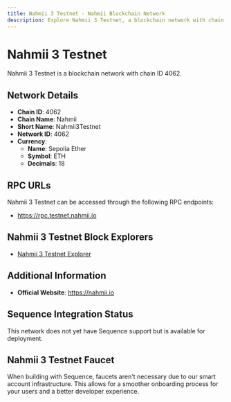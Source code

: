 ```yaml
--- 
title: Nahmii 3 Testnet - Nahmii Blockchain Network
description: Explore Nahmii 3 Testnet, a blockchain network with chain ID 4062. Learn about its native currency, Sepolia Ether, and how to interact with the network.
---
```


# Nahmii 3 Testnet

Nahmii 3 Testnet is a blockchain network with chain ID 4062.

## Network Details

- **Chain ID**: 4062
- **Chain Name**: Nahmii
- **Short Name**: Nahmii3Testnet
- **Network ID**: 4062
- **Currency**: 
  - **Name**: Sepolia Ether
  - **Symbol**: ETH
  - **Decimals**: 18

## RPC URLs

Nahmii 3 Testnet can be accessed through the following RPC endpoints:

- https://rpc.testnet.nahmii.io

## Nahmii 3 Testnet Block Explorers

- [Nahmii 3 Testnet Explorer](https://explorer.testnet.nahmii.io)

## Additional Information

- **Official Website**: https://nahmii.io

## Sequence Integration Status

This network does not yet have Sequence support but is available for deployment.

## Nahmii 3 Testnet Faucet

When building with Sequence, faucets aren't necessary due to our smart account infrastructure. This allows for a smoother onboarding process for your users and a better developer experience.
